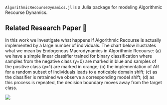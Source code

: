 `AlgorithmicRecourseDynamics.jl` is a Julia package for modeling Algorithmic Recourse Dynamics.

## Related Research Paper 📝

In this work we investigate what happens if Algorithmic Recourse is actually implemented by a large number of individuals. The chart below illustrates what we mean by Endogenous Macrodynamics in Algorithmic Recourse: (a) we have a simple linear classifier trained for binary classification where samples from the negative class (y=0) are marked in blue and samples of the positive class (y=1) are marked in orange; (b) the implementation of AR for a random subset of individuals leads to a noticable domain shift; (c) as the classifier is retrained we observe a corresponding model shift; (d) as this process is repeated, the decision boundary moves away from the target class.



![](paper/www/poc.png)

